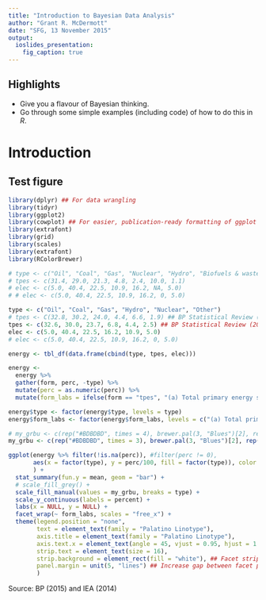 ```yaml
---
title: "Introduction to Bayesian Data Analysis"
author: "Grant R. McDermott"
date: "SFG, 13 November 2015"
output: 
  ioslides_presentation:
    fig_caption: true
---
```


## Highlights

- Give you a flavour of Bayesian thinking.
- Go through some simple examples (including code) of how to do this in *R*.


# Introduction

## Test figure {.flexbox .vcenter .smaller}

```r
library(dplyr) ## For data wrangling
library(tidyr)
library(ggplot2)
library(cowplot) ## For easier, publication-ready formatting of ggplot output
library(extrafont)
library(grid)
library(scales)
library(extrafont)
library(RColorBrewer)

# type <- c("Oil", "Coal", "Gas", "Nuclear", "Hydro", "Biofuels & waste", "Other")
# tpes <- c(31.4, 29.0, 21.3, 4.8, 2.4, 10.0, 1.1)
# elec <- c(5.0, 40.4, 22.5, 10.9, 16.2, NA, 5.0)
# # elec <- c(5.0, 40.4, 22.5, 10.9, 16.2, 0, 5.0)

type <- c("Oil", "Coal", "Gas", "Hydro", "Nuclear", "Other")
# tpes <- C(32.8, 30.2, 24.0, 4.4, 6.6, 1.9) ## BP Statistical Review (2015): Year = 2012
tpes <- c(32.6, 30.0, 23.7, 6.8, 4.4, 2.5) ## BP Statistical Review (2015): Year = 2014
elec <- c(5.0, 40.4, 22.5, 16.2, 10.9, 5.0)
# elec <- c(5.0, 40.4, 22.5, 10.9, 16.2, 0, 5.0)

energy <- tbl_df(data.frame(cbind(type, tpes, elec)))

energy <- 
  energy %>%
  gather(form, perc, -type) %>%
  mutate(perc = as.numeric(perc)) %>%
  mutate(form_labs = ifelse(form == "tpes", "(a) Total primary energy supply  \n", "(b) Electricity generation only  \n")) 

energy$type <- factor(energy$type, levels = type)
energy$form_labs <- factor(energy$form_labs, levels = c("(a) Total primary energy supply  \n", "(b) Electricity generation only  \n"))

# my_grbu <- c(rep("#BDBDBD", times = 4), brewer.pal(3, "Blues")[2], rep("#BDBDBD", times = 1))
my_grbu <- c(rep("#BDBDBD", times = 3), brewer.pal(3, "Blues")[2], rep("#BDBDBD", times = 2))

ggplot(energy %>% filter(!is.na(perc)), #filter(perc != 0), 
       aes(x = factor(type), y = perc/100, fill = factor(type)), color = factor(type)
       ) +  
  stat_summary(fun.y = mean, geom = "bar") +
  # scale_fill_grey() +
  scale_fill_manual(values = my_grbu, breaks = type) +
  scale_y_continuous(labels = percent) +
  labs(x = NULL, y = NULL) + 
  facet_wrap(~ form_labs, scales = "free_x") +
  theme(legend.position = "none",
        text = element_text(family = "Palatino Linotype"),
        axis.title = element_text(family = "Palatino Linotype"),
        axis.text.x = element_text(angle = 45, vjust = 0.95, hjust = 1.01),
        strip.text = element_text(size = 16), 
        strip.background = element_rect(fill = "white"), ## Facet strip
        panel.margin = unit(5, "lines") ## Increase gap between facet panels
        )
```

Source: BP (2015) and IEA (2014)
